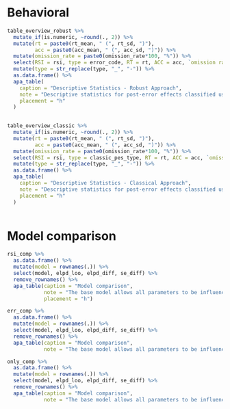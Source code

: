 # Behavioral
```r
table_overview_robust %>% 
  mutate_if(is.numeric, ~round(., 2)) %>% 
  mutate(rt = paste0(rt_mean, " (", rt_sd, ")"),
         acc = paste0(acc_mean, " (", acc_sd, ")")) %>% 
  mutate(omission_rate = paste0(omission_rate*100, "%")) %>% 
  select(RSI = rsi, type = error_code, RT = rt, ACC = acc, `omission rate` = omission_rate) %>% 
  mutate(type = str_replace(type, "_", "-")) %>% 
  as.data.frame() %>% 
  apa_table(
    caption = "Descriptive Statistics - Robust Approach",
    note = "Descriptive statistics for post-error effects classified using the robust approach. RSI = Response stimulus interval, RT = response time, ACC = accuracy. RT is measured in ms. Accuracy represents the mean accuracy when a response is given. Omission rate represents the percentage of trials in which no response is given. Type represents the classification of the trial depending on the accuracy of the following or previous trial. Standard deviations are printed in parentheses following mean values.", 
    placement = "h"
  )
  
```
```r
table_overview_classic %>% 
  mutate_if(is.numeric, ~round(., 2)) %>% 
  mutate(rt = paste0(rt_mean, " (", rt_sd, ")"),
         acc = paste0(acc_mean, " (", acc_sd, ")")) %>% 
  mutate(omission_rate = paste0(omission_rate*100, "%")) %>% 
  select(RSI = rsi, type = classic_pes_type, RT = rt, ACC = acc, `omission rate` = omission_rate) %>% 
  mutate(type = str_replace(type, "_", "-")) %>% 
  as.data.frame() %>% 
  apa_table(
    caption = "Descriptive Statistics - Classical Approach",
    note = "Descriptive statistics for post-error effects classified using the classical approach. RSI = Response stimulus interval, RT = response time, ACC = accuracy. RT is measured in ms. Accuracy represents the mean accuracy when a response is given. Omission rate represents the percentage of trials in which no response is given. Type represents the classification of the trial depending on the accuracy of the following or previous trial. Standard deviations are printed in parentheses following mean values.",
    placement = "h"
  )
  
```


# Model comparison
```r
rsi_comp %>% 
  as.data.frame() %>% 
  mutate(model = rownames(.)) %>% 
  select(model, elpd_loo, elpd_diff, se_diff) %>% 
  remove_rownames() %>% 
  apa_table(caption = "Model comparison",
            note = "The base model allows all parameters to be influenced by both factors RSI and error-condition. The 'no_rsi_model' allows none of the parameters to be influenced by RSI. The other four models allow all other parameters but the parameter listed in the name to vary between RSI",
            placement = "h")
```

```r
err_comp %>% 
  as.data.frame() %>% 
  mutate(model = rownames(.)) %>% 
  select(model, elpd_loo, elpd_diff, se_diff) %>% 
  remove_rownames() %>% 
  apa_table(caption = "Model comparison",
            note = "The base model allows all parameters to be influenced by both factors RSI and error-condition. The 'no_error_factor_model' allows none of the parameters to be influenced by error-condition. The other four models allow all other parameters but the parameter listed in the name to vary between error-conditions")
```

```r
only_comp %>% 
  as.data.frame() %>% 
  mutate(model = rownames(.)) %>% 
  select(model, elpd_loo, elpd_diff, se_diff) %>% 
  remove_rownames() %>% 
  apa_table(caption = "Model comparison",
            note = "The base model allows all parameters to be influenced by both factors RSI and error-condition. The 'no_error_factor_model' allows none of the parameters to be influenced by error-condition. The other four models only allow the parameter listed in the name to vary between error-conditions")
```

